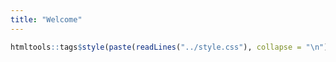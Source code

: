 ```yaml
---
title: "Welcome"
---
```


```r
htmltools::tags$style(paste(readLines("../style.css"), collapse = "\n")) |> as.character() |> htmltools::HTML();
```

